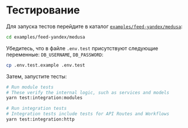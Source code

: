 # Тестирование

Для запуска тестов перейдите в каталог [`examples/feed-yandex/medusa`](https://github.com/gorgojs/medusa-plugins/tree/main/examples/feed-yandex/medusa):

```bash
cd examples/feed-yandex/medusa
```

Убедитесь, что в файле `.env.test` присутствуют следующие переменные: `DB_USERNAME`, `DB_PASSWORD`:

```bash
cp .env.test.example .env.test
```

Затем, запустите тесты:

```bash
# Run module tests
# These verify the internal logic, such as services and models
yarn test:integration:modules

# Run integration tests
# Integration tests include tests for API Routes and Workflows
yarn test:integration:http
```
